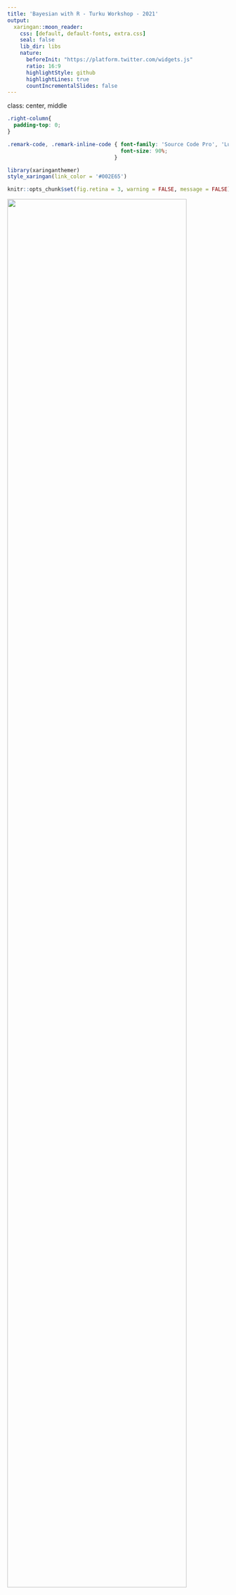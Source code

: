 ```yaml
---
title: 'Bayesian with R - Turku Workshop - 2021'
output:
  xaringan::moon_reader:
    css: [default, default-fonts, extra.css]
    seal: false
    lib_dir: libs
    nature:
      beforeInit: "https://platform.twitter.com/widgets.js"
      ratio: 16:9
      highlightStyle: github
      highlightLines: true
      countIncrementalSlides: false
---
```

class: center, middle
<style>

.center2 {
  margin: 0;
  position: absolute;
  top: 50%;
  left: 50%;
  -ms-transform: translate(-50%, -50%);
  transform: translate(-50%, -50%);
}

</style>

```css
.right-column{
  padding-top: 0;
}

.remark-code, .remark-inline-code { font-family: 'Source Code Pro', 'Lucida Console', Monaco, monospace;
                                    font-size: 90%;
                                  }


```

```r
library(xaringanthemer)
style_xaringan(link_color = '#002E65')
```


```r
knitr::opts_chunk$set(fig.retina = 3, warning = FALSE, message = FALSE)
```



<div class="my-logo-left"> <img src="img/UA-eng-hor-1-RGB.jpg" width="90%"/> </div>


# Workshop: Bayesian analyses in R 

.font160[
.SW-greenD[Sven De Maeyer]
]

[University of Antwerp / Faculty of Social Sciences]

.font80[
.UA-red[
13/09/2021
]
]


```r
library(tidyverse)
library(bayesplot)
library(tidybayes)
library(brms)
library(ggplot2)
library(DT)
library(bayestestR)
library(parameters)
library(see)
library(sjPlot)
library(RColorBrewer)
library(here)
```

---
background-image: url(despicable_me2.jpeg)
background-size: contain
class: inverse

## .yellow[About me]

- University  of Antwerp;  Faculty of Social Sciences; dept. Training and Education Sciences

- phd on methodological issues in research on School Effectiveness

- research on a broad range of topics (e.g. psychometrics, writing research, learning strategies, education for sustainable development, linguistics, speech development of impaired children, ...)

- my main focus shifted recently to Comparative Judgement and Learning from comparisons

- since a year or 2 discovering Bayesian Statistics & `brms`

<br>
<br>
<br>


Blog: https://svendemaeyer.netlify.app/

Twitter: @svawa

github: https://github.com/Sdemaeyer2

---
background-image: url(we_like_you_too.jpg)
background-size: contain
class: inverse, center, bottom


## .green[What about you?]

.black[Who has some experience with Bayesian analyses?]

.black[... with `Stan`?]

.black[ ... with `brms`?]

<br>
<br>
<br>

---
name: topicslide

# Topics

1.   Aims of the workshop & some practical stuff ([let's go there](#aims))

2.   What's Bayesian? ([let's go there](#Whats_Bayesian))

3.   Why .UA-red[`brms`]? ([let's go there](#why_brms))

4.   .UA-red[`brms`] basic example ([let's go there](#brms_example))

5.   Let's get practical: .SW-greenD[the example data] ([let's go there](#example_data))

6.   Let's slightly increase complexity ([let's go there](#add_complexity))

---
class: inverse-green, center, middle
name: aims

# 1.   Aims & practical stuff

.footnote[[<i> get me back to the topic slide</i>](#topicslide)]

---
## My aims  are ...
<br>
<br>
- to give some background on Bayesian statistics without getting too technical (I hope)
- to get you familiar with a basic workflow for a Bayesian analysis making use of .UA-red[ `brms`] and other great packages
- to let you apply what's learned on your data (so it's hands-on)
- to supply you with .UA-red[ `R code`] that may inspire
- to share some great sources

---

## All material is shared...

<br>

On Github there is a dedicated repository where you'll find:

- the Rmarkdown file for the slides

- saved models from the slides (some take too long to estimate 'live')

- data used for the exercises

<br>

The Github repository can be accessed using the following link:

[https://github.com/Sdemaeyer2/Turku_brms_2021]

<br>

The slides are on my Talks site [https://slides-sdemaeyer.netlify.app/]

---

## Zoom 
<br>
Recordings

<br>

Please ask questions and interfere! Just give a shout! 

<br>

Stuck with some exercises? 

$\rightarrow$ Share your screen and I will try to help

---
##Your own data

Day 2: 
.center2[
- some dedicated time to apply stuff to your own data
- be prepared:
  - think about some (simple) models (and possible priors...)
  - prepare your data  to avoid a lot of data issues on day 2
  - for the brave: try some modelling at home before day 2
]
---
name: Prerequisites

##Prerequisites

- be familiar with R
- have `CmdStan` & `cmdstanr` up and running (see https://mc-stan.org/cmdstanr/articles/cmdstanr.html)
- have `brms` installed
- have `tidyverse` installed


I will often use the .SW-greenD[functional programming] style making use of the pipe operator (works if `tidyverse` is loaded):

```r
A %>% B
```

This reads as .UA-red[take A] and then .UA-red[do B] 

An example:

```r
c(1,2,3,4,5) %>% mean()
```

reads as .UA-red[create a vector of the values 1, 2, 3, 4 and 5] and then .UA-red[calculate the mean]

Want to learn dplyr by nice GIFS: [hop to this great tweet feed](#tweet_dplyr)
---
class: inverse-green, center, middle
name: Whats_Bayesian

## What's Bayesian inference about?

.footnote[[<i> get me back to the topic slide</i>](#topicslide)]
---
## First things first...

<br>
<br>

What is <b>.SW-greenD[statistical inference]</b> about?

<br>
<br>

In your definition, what is a <b>.SW-greenD[statistical model]</b>?

<br>
<br>

What are <b>.SW-greenD[parameters]</b>?
---
## Frequentist vs. Bayesian inference

.pull-left[
```r
knitr::include_graphics("figures_inferences_NHST.jpeg")
```
]

.pull-right[
```r
knitr::include_graphics("figures_inferences_Bayes.jpeg")
```
]

---

## To get us started...

.left-column[
```r
knitr::include_graphics("Van_Helsing_1931.png")
```
]

.right-column[
- prof. dr. Von Helsing (a famous Vampire Hunter)

- How many Vampires are out there?

- Time for his famous .UA-red[Vampire Test]

- Sample of 200 citizens

- Result: 10.5%  = Vampire

- Ok, but what about the population?
]

---

## What a Frequentist approach can tell us

Make a Confidence Interval for the 10.5%:

- Estimate the sampling error:

  * sampling error: 0.0217

- Calculate upper and lower limit of the 95% CI:

  * lower: 0.0625
  * upper: 0.1475

- Inference:

> In 95% of the samples (of sample size 200) we would get a percentage of vampires varying somewhere between 6.25% and 14.75%

---

## The Bayesian approach

.left-column[
Before Von Helsing gathers data he had no knowledge at all! 

If we visualize this 'prior knowledge' it could look like this.]

.right-column[

```r
set.seed(1975)

Vamp_data_weinig <- sample(c(TRUE, FALSE), prob = c(0.14, 0.86),
                   size = 20, replace = TRUE)
n_draws = 10000
prior_prop = c(1, 1)
library(tidyverse)
data <- as.logical(Vamp_data_weinig)
data_indices <- round(seq(0, length(data), length.out = min(length(data) + 1, 20)))
proportion_success <- c(0, seq(0, 1, length.out = 100), 1)
dens_curves <- map_dfr(data_indices, function(i) {
    value <- ifelse(i == 0, "Prior", ifelse(data[i], "Vampire", "Not a Vampire"))
    label <- paste0("n=", i)
    probability <- dbeta(proportion_success,
                         prior_prop[1] + sum(data[seq_len(i)]),
                         prior_prop[2] + sum(!data[seq_len(i)]))
    probability <- probability / max(probability)
    data_frame(value, label, proportion_success, probability)
  })

dens_curves$label <- fct_rev(factor(dens_curves$label, levels =  paste0("n=", data_indices )))

dens_curves$value <- factor(dens_curves$value, levels = c("Prior", "Vampire", "Not a Vampire"))

library(purrr)

dens_curves0 <- dens_curves %>% filter(value == "Prior") 

p <- ggplot(dens_curves0, aes(x = proportion_success, y = label,
                               height = probability, fill = value)) 
p +
    ggridges::geom_density_ridges(stat="identity", color = "white", alpha = 0.8,
                                  panel_scaling = TRUE, size = 1) +
    scale_y_discrete("", expand = c(0.01, 0)) +
    scale_x_continuous("Proportion of Vampires") +
    scale_fill_manual(values = hcl(120 * 2:0 + 15, 100, 65), name = "", drop = FALSE) +
    ggtitle(paste0(
      "Prior distribution (before gathering data (so n=0))")) +
    theme_light() +
    theme(legend.position = "top")
```
]
---
## The Bayesian approach

.left-column[

Von Helsing starts testing ...

First tested person is NOT a Vampire!

So, 100% of Vampires is already less probable.

Time to adjust our knowledge
]

.right-column[
```r

set.seed(1975)

Vamp_data_vol <- sample(c(TRUE, FALSE), prob = c(0.14, 0.86),
                   size = 200, replace = TRUE)

set.seed(1975)

Vamp_data_weinig <- sample(c(TRUE, FALSE), prob = c(0.14, 0.86),
                   size = 20, replace = TRUE)

set.seed(1975)

Vamp_data_zeerweinig <- sample(c(TRUE, FALSE), prob = c(0.14, 0.86),
                   size = 1, replace = TRUE)

prop_model <- function(data = c(), prior_prop = c(1, 1), n_draws = 10000) {
  library(tidyverse)
  data <- as.logical(data)
  # data_indices decides what densities to plot between the prior and the posterior
  # For 20 datapoints and less we're plotting all of them.
  data_indices <- round(seq(0, length(data), length.out = min(length(data) + 1, 20)))
  
  # dens_curves will be a data frame with the x & y coordinates for the 
  # denities to plot where x = proportion_success and y = probability
  proportion_success <- c(0, seq(0, 1, length.out = 100), 1)
  dens_curves <- map_dfr(data_indices, function(i) {
    value <- ifelse(i == 0, "Prior", ifelse(data[i], "Vampire", "Not a Vampire"))
    label <- paste0("n=", i)
    probability <- dbeta(proportion_success,
                         prior_prop[1] + sum(data[seq_len(i)]),
                         prior_prop[2] + sum(!data[seq_len(i)]))
    probability <- probability / max(probability)
    data_frame(value, label, proportion_success, probability)
  })
  # Turning label and value into factors with the right ordering for the plot
  dens_curves$label <- fct_rev(factor(dens_curves$label, levels =  paste0("n=", data_indices )))
  dens_curves$value <- factor(dens_curves$value, levels = c("Prior", "Vampire", "Not a Vampire"))
  
  p <- ggplot(dens_curves, aes(x = proportion_success, y = label,
                               height = probability, fill = value)) +
    ggridges::geom_density_ridges(stat="identity", color = "white", alpha = 0.8,
                                  panel_scaling = TRUE, size = 1) +
    scale_y_discrete("", expand = c(0.01, 0)) +
    scale_x_continuous("Proportion of Vampires") +
    scale_fill_manual(values = hcl(120 * 2:0 + 15, 100, 65), name = "", drop = FALSE,
                      labels =  c("Prior   ", "Vampire   ", "Not a Vampire   ")) +
    ggtitle(paste0(
      "Binomial model - Data: ", sum(data),  " Vampires, " , sum(!data), " Not Vampires")) +
    theme_light() +
    theme(legend.position = "top")
  print(p)
  
  # Returning a sample from the posterior distribution that can be further 
  # manipulated and inspected
  posterior_sample <- rbeta(n_draws, prior_prop[1] + sum(data), prior_prop[2] + sum(!data))
  invisible(posterior_sample)
}

prop_model(Vamp_data_zeerweinig)
```

]
---

## The Bayesian approach

.left-column[
After testing the whole sample of 200 citizens, Von Helsing's knowledge is updated:
]

.right-column[
```r
Vamp_Posterior <- prop_model(Vamp_data_vol)
```
]
---

## The Bayesian approach

.left-column[
We get a probability for each possible percentage of vampires. 

* plot it in a .UA-red[probability density] plot

* summarize: e.g. 90% most probable values are situated between 7.5% and 14.8%
]

.right-column[
```r
Vamp_Posterior <- data.frame(Vamp_Posterior)
Vamp_Posterior$density_p <- pbinom(Vamp_Posterior$Vamp_Posterior,200,prob = c(0.14, 0.86))
p <- ggplot(Vamp_Posterior, aes(x = Vamp_Posterior)) 
p + geom_density(aes(y = ..density..*(1/10000)),color="darkblue", fill="lightblue",alpha=0.35)+
    theme_light() +
    theme(legend.position = "top") +
    scale_x_continuous("Proportion of Vampires") +
    scale_y_continuous("Density") +
    geom_vline(aes(xintercept=median(Vamp_Posterior)),
            color="darkblue", linetype="dashed", size=1) +
  annotate("label",label = "median = 0.107", x = 0.107, y = 0.001, colour = "darkblue")
```
]

---
## Advantages & Disadvantages of Bayesian analyses
<br>

Advantages:

- Natural approach to express uncertainty
- Ability to incorporate prior knowledge
- Increased model flexibility
- Full posterior distribution of the parameters
- Natural propagation of uncertainty

<br>

Disadvantage:

- Slow speed of model estimation
- Some reviewers don't understand you (<i>"give me the p-value"</i>)

.footnote[[*] Slight adaptation of a slide from Paul Bürkner's presentation available on YouTube  
[https://www.youtube.com/watch?v=FRs1iribZME] ] 

---

## Bayesian Theorem

.pull-left[
```r
knitr::include_graphics("prior_data_posterior.png")
```
]

.pull-right[

$$
P(\theta|data) = \frac{P(data|\theta)P(\theta)}{P(data)}
$$
<br>

with 

- $P(data|\theta)$ : the .UA-red[likelihood] of the data given our model $\theta$
- $P(\theta)$ : our .UA-red[prior] belief about model parameters 
- $P(\theta|data)$: the .UA-red[posterior] probability about model parameters
]

.footnote[meme from https://twitter.com/ChelseaParlett/status/1421291716229746689?s=20]
---

## Likelihood

.left-column[
  $P(data|\theta)$
  
  sometimes also written as
  
  $L(\theta|data)$
  ]
  
.right-colomn[

<br>

Actually this is our .UA-red[<b>model</b>] part

<br>

with $\theta$ being the model and all parameters in the model

]
---
## Likelihood

.left-column[
Example: 

.SW-greenD[<i>What if we want to model how fast people can run a 1OK?</i>]

```r
knitr::include_graphics("running.jpg")
```

]

.right-column[

Data = 10 observations (Running times for 10K in minutes)

```r
RT <- c(
  52,
  54,
  58,
  48,
  41, ## whoow; flying!
  49,
  72,
  53,
  64,
  62)
RT
```

The model (<i>normal distribution</i>):

$y_i \backsim N(\mu, \sigma)$

The parameter values that maximize the likelihood of our data:
.footnotessize[
```r
Mean_RT <- mean(RT, na.rm = T)
Mean_RT
Sd_RT   <- sd(RT, na.rm = T)
Sd_RT
```
  ]
]

---

## Prior
.center2[
.SW-greenD[
Expression of our prior knowledge (belief) about probable parameter values as a probability density function
]
<br> <br>
><i>"For Bayesians, the data are treated as fixed and the parameters vary. [...] Bayes' rule tells us that to calculate the posterior probability distribution we must combine a likelihood with a prior probability distribution over parameter values." </i>
<br> (Lambert, 2018, p.88)
]

---

## Prior

.left-column[
Example: 

.SW-greenD[<i>What if we want to model how fast people can run a 1OK?</i>]

```r
knitr::include_graphics("running.jpg")
```

]

.right-column[

$y_i \backsim N(\mu, \sigma)$

Express our prior beliefs about 

.UA-red[
$\mu$
] 

and 
.UA-red[
$\sigma$
]

.UA-blue[
> .Large[🤔] <i> Please share your thoughts? What are possible values of  the population average and standard deviation for our example?] </i>

]

---

## Prior

.pull-left[
### Uninformative / Vague

When .SW-greenD[objectivity] is crucial and you want <i> .SW-greenD[let the data speak for itself...] </i>

]
.pull-right[
### Informative

When including significant information is crucial 

-   previously collected data
-   results from former research/analyses
-   data of another source
-   theoretical considerations
]

---

## Prior

.left-column[
Example: 

.SW-greenD[<i>What if we want to model how fast people can run a 1OK?</i>]

```r
knitr::include_graphics("running.jpg")
```

]

.right-column[
<b>Vague priors for $\mu$ </b>

```r
X <- seq(0, 200, by = 0.1)

Vague1 <- dnorm(
  X, 
  50,
  20
  )

Vague2 <- dunif(
  X,
  min = 1,
  max = 180
)


data_frame(X, Vague1, Vague2) %>%
  pivot_longer(c(Vague1, Vague2)) %>%
  rename(Prior = name) %>%
  ggplot(aes(x = X, y = value, lty = Prior)) + 
    geom_line() +
    labs(
      x = expression(mu),
      y = "density"
    ) +
  theme_linedraw()

```

]

---

## Say we have following priors

```r
par(mfrow=c(2,2))
curve( dnorm( x , 50 , 20 ) , from=1 , to=200 ,xlab="mu", main="Prior for mu")
curve( dunif( x , 1 , 40 ) , from=-10 , to=50 ,xlab="sigma", main="Prior for sigma")
```

---
## Calculate the Posterior by hand (aka .UA-red[grid approximation])
.pull-left[
```r
# sample some values for mu and sigma
mu.list <- seq(from = 30, 
               to = 90, 
               length.out=200)
sigma.list <- seq(from = 2, 
                  to = 30, 
                  length.out = 200)
post <- expand.grid(mu = mu.list, 
                    sigma = sigma.list)

# Calculate the loglikelihood of the data
# for each parameter value
post$LL <- 
  sapply(1:nrow(post), 
    function(i) sum(
      dnorm(
        RT ,
        mean=post$mu[i] ,
        sd=post$sigma[i] ,
        log=TRUE ) ) )
```

]
.pull-right[
```r
# Calculate posterior as product 
# of LL and Prior
# but you see a '+ sign' 
# because we put everything on the 
# log scale 
# (to avoid getting zero's 
#  due to rounding in R)

post$prod <- post$LL + 
  dnorm(post$mu, 50 , 10 , TRUE) + 
  dunif(post$sigma , 1 , 40 , TRUE)

# Re-scale the posterior 
# to the probability scale
post$prob <- exp(post$prod - 
                   max(post$prod)
                 )
```
]

---

## Visualise the posterior distribution

<i> Make a contour plot </i>

.pull-left[

```r
# Sampling going on
# So for reproducibility

set.seed(1975)

post %>%
  # sample 10000 rows
  # with replacement
  # higher prob higher prob to 
  # be sampled
  sample_n(size = 10000, 
           replace = TRUE, 
           weight = prob) %>%
  
  # create the plot
  ggplot(aes(x = mu, y = sigma)) +
  geom_density_2d_filled() + 
  theme_minimal()
```
]

.pull-right[

```r
set.seed(1975)

post %>%
  sample_n(size = 10000, replace = TRUE, weight = prob) %>%
  ggplot(aes(x = mu, y = sigma)) +
  geom_density_2d_filled() + 
  theme_minimal()
```
]

---

## Visualise the posterior distributions

<i> Or sample from posterior and plot simple density plots </i>

```r
sample.rows <- sample(1:nrow(post), size=10000, replace=TRUE, prob=post$prob)

sample.mu <- post$mu[sample.rows]
sample.sigma <- post$sigma[sample.rows]
```

.pull-left[

```r
plot(density(sample.mu),main="mu")
```
]

.pull-right[
```r
plot(density(sample.sigma),main="sigma")
```
]
---
class: inverse-green, center, middle
name: why_brms

## 3. Why `brms`?

.footnote[[<i> get me back to the topic slide</i>](#topicslide)]
---
## Imagine

A 'simple' linear model

<br>

$$\begin{aligned}
  & RT_{i}  \sim N(\mu,\sigma_{e_{i}})\\
  & \mu = \beta_0 + \beta_1*\text{Weigth}_{i} + \beta_2*\text{Height}_{i} + \beta_3*\text{Age}_{i} + \beta_4*\text{WeeklyTrainingHours}_{i} + \beta_5*\text{Gender}_{i} \\
\end{aligned}$$

<br>

So you can get a REALLY LARGE number of parameters!

---
## Markov Chain Monte Carlo - Why?

Complex models $\rightarrow$ Large number of parameters $\rightarrow$ exponentional number of combinations!

<br>

Posterior gets unsolvable by grid approximation

<br>

We will approximate the 'joint posterior' .SW-greenD[by 'smart' sampling]

<br>

Samples of combinations of parametervalues are drawn

<br>

BUT: .SW-greenD[samples will not be random!]

---
## MCMC - demonstrated

.center2[
Following link brings you to an interactive tool that let's you get the basic idea behind MCMC sampling:

https://chi-feng.github.io/mcmc-demo/app.html#HamiltonianMC,standard
]

---

## Side-step: conjugate priors

Some prior probability distributions can be <i>'more easely'</i> combined with a certain likelihood!

These are called .SW-greenD[<b>conjugate</b>] priors

<b>PRO: </b>

You can actually analytically calculate the posterior. 
So: no need for all the sampling and approximation of the posterior.

A list of conjugate likelihood-prior pairs: https://en.wikipedia.org/wiki/Conjugate_prior

<b>BUT: </b>
><i>"Simplicity comes with a cost! In most real-life examples of inference, the contraint of choosing likelihood-prior conjugate pairs is too restrictive and can lead us to use models that inadequately capture the variability in the data. (Lambert, 2018, p. 209)"

---
## Software

<br>

- different dedicated software/packages are available: JAGS / BUGS / Stan

<br>

- most powerful is .UA-red[Stan]! Specifically the *Hamiltonian Monte Carlo* algorithm makes it the best choice at the moment


<br>


- .UA-red[Stan] is a probabilistic programming language that uses C++ 

---

## Example of Stan code

.scriptsize[
```r
load(here("Models", "Model_math_naive.R"))
stancode(Model_math_naive)
```
]
---

![alt text](brms_procedure.jpeg)

---
class: inverse-green, center, middle
name: brms_example

## 4. `brms` basic example

.footnote[[<i> get me back to the topic slide</i>](#topicslide)]
---

## `brms` syntax
Very very similar to `lme4` and in line with typical R-style writing up of a model ...
.pull-left[
`lme4`

```r
Model <- lmer(
  y ~ x1 + x2 + (1|Group),
  data = Data,

  
  
  ...
)
```
]


.pull-left[
`brms`

```r
Model <- brm(
  y ~ x1 + x2 + (1|Group),
  data = Data,
* family = "gaussian",
* backend = "cmdstanr"
  
  ...
)
```
]

Notice: 

- `family = "gaussian"` indicates the "likelihood" function we will use
- `backend = "cmdstanr"` indicates the way we want to interact with Stan and C++

---

## Let's retake the example on running
.left-column[
Example: 

.SW-greenD[<i>What if we want to model how fast people can run a 1OK?</i>]

```r
knitr::include_graphics("running.jpg")
```

]

.right-column[
The simplest model looked like:

$$
RT_i \sim N(\mu,\sigma_e)
$$

In `brms` this model is:

```r
RT <- c(
  52, 54, 58, 48, 41, 49, 72, 53, 64, 62
  )

# First make a dataset from our RT vector
DataRT <- data_frame(RT)

Mod_RT1 <- brm(
  RT ~ 1, # We only model an intercept
  data = DataRT,
  backend = "cmdstanr",
  seed = 1975
)
```

.UA-red[<b>
.Large[🏃]  Try it yourself and run the model ... (don't forget to load the necessary packages: `brms` & `tidyverse`)
</b>
]
]

---

```r
Mod_RT1 <- readRDS(here("models", "Mod_RT1.RDS"))
```

```r
knitr::include_graphics("RT_Model1_Estimation.jpg")
```

---
## But ...
.center2[
```r
knitr::include_graphics("MCMC_Skeleton.jpg")
```
]
---

## So

For the workshop all models are in the .SW-greenD[models] folder

You can normally read model information with `readRDS`

Here's an example:

```r
Mod_RT1 <- readRDS(here("models", "Mod_RT1.RDS"))
```

This model information was saved with the `saveRDS` function:

```r
saveRDS(Mod_RT1, here("models", "Mod_RT1.RDS"))
```

.footnote[Notice that I use the package `here` allowing me to access files anywhere in the RStudio Projects folder using the `here( )` commando (no fuzz with paths on your computer)]

---

# MCMC = sampling

.left-column[
MCMC results will differ each time run 

<br>

Of course, not a lot if your model is good!

<br>

So, what if you want to be reproducible?

]


.right-column[

```r
Mod_RT1 <- brm(
  RT ~ 1, # We only model an intercept
  data = DataRT,
  backend = "cmdstanr",
* seed = 1975 # make sure we get the same results each time :-)
)
```

]

---

## Good old `summary( )` function


```r
summary(Mod_RT1)
```

---

## Samples & chains?

```r
summary(Mod_RT1)
```

<i>By default `brms` sets .SW-greenD[4 chains of 2000 iterations] of which .SW-greenD[1000 iterations/chain are warm-up] </i>

---

## Samples & chains: what are 'burn-in' iterations

.center2[
```r
knitr::include_graphics("mcmc_fases_p1.png")
```
]

---

## Samples & chains: what are 'burn-in' iterations

.center2[
```r
knitr::include_graphics("mcmc_fases_p2.png")
```
]

---

## Samples & chains: what are 'burn-in' iterations

.center2[
```r
knitr::include_graphics("mcmc_fases_p3.png")
```
]

---

## Good ald `plot( )` function
.pull-left[
```r
plot(Mod_RT1)
```
]
.pull-right[

.UA-red[Left panel]

the posterior distributions (<i>later we will see other more informative ways to plot the information in the posterior</i>)

.UA-red[Right panel] 

the convergence of the each parameter 

$\rightarrow$ should look like a caterpillar


```r
knitr::include_graphics("catterpillar.jpeg")
```

]

---

## Model Convergence

.pull-left[
```r
knitr::include_graphics("Vethari_paper.jpg")
```
]
.pull-right[
- $\widehat R$ < 1.015 for each parameter estimate

- at least 4 chains are recommended

- Effective Sample Size (ESS) > 400 to rely on $\widehat R$ 
]

---

## Let's inspect the output again

```r
summary(Mod_RT1)
```

---
class: inverse-green, center, middle
name: example_data

## 5. Let's get practical: the example dataset

.footnote[[<i> get me back to the topic slide</i>](#topicslide)]
---
## Judging 'argumentative texts'


![alt text](DPAC__Groep_1_CJ__DMM_607-701_Page_1-2.png__Full_recordings__All_Participants.jpg)
---

## Procedure

- 26 high school teachers (Dutch) voluntary participated

- each did 10 comparisons of 2 argumentative texts from 10th graders

- 3 batches of comparisons with random allocation of judges to one of the batches

- all batches similar composition of comparisons regarding the characteristics of the pairs; the pairs, however not the same

- Tobii TX300 dark pupil eye-tracker with a 23-inch TFT monitor (max. resolution of 1920 x 1080 pixels)

- data sampled binocularly at 300 Hz 

---
## AOI's

![alt text](example_AOI.png)
---

## The data

```r
load(here("data","Durations_CJ.Rdata"))

Durations_CJ %>% 
  DT::datatable(
  fillContainer = FALSE, 
  options = list(pageLength = 8,
                 columnDefs = list(list(
                    targets = 1,
                    render = JS(
                    "function(data, type, row, meta) {",
                    "return type === 'display' && data.length > 5 ?",
                    "'<span title=\"' + data + '\">' + data.substr(0, 6) + '...</span>' :                        data;",
                    "}")
                    )
                  )), 
    callback = JS('table.page(1).draw(false);')
) %>% formatRound(columns=c('Dur_Log'), digits=3)
```


---
class: inverse-green, center, middle
name: add_complexity

## 6. Let's slightly increase complexity

.footnote[[<i> get me back to the topic slide</i>](#topicslide)]

---

## Question 1

.UA-red[<i><b> How much time do people spend in a text (in total) when comparing two texts? </i></b>]

A simple model could look like:

$$
log(Time_i) \sim N(\mu,\sigma_e)
$$

with $Time_i$ being the total time for each combination of participant, comparison and AOI_type

.small[
```r
Durations_CJ %>%
  group_by(Partic, Compar, AOI_Type) %>%
  summarize(
    Dur_Seconds = mean(Dur_Seconds),
    Dur_Log = mean(Dur_Log)
  ) %>% head(5)
```
]

---

## Question 1

.UA-red[<i><b> How much time do people spend in a text (in total) when comparing two texts? </i></b>]

A simple model could look like:

$$
log(Time_i) \sim N(\mu,\sigma_e)
$$

----
.UA-red[<b>
.left-column[.Super[🏃]  ]

.right-column[
- Try it yourself and run the model
- Inspect convergence
- Interpret the results
</b>
]
]

---

## Question 1

First we make a dataset

```r
Data_CJ1 <- Durations_CJ %>%
  group_by(Partic, Compar, AOI_Type) %>%
  summarize(
    Dur_Seconds = mean(Dur_Seconds),
    Dur_Log = mean(Dur_Log)
  )
```

Then we can run the model

```r
Model1_CJ <- brm(
  Dur_Log ~ 1,
  data = Data_CJ1,
  family = "gaussian",
  backend = "cmdstanr",
  seed = 1975
)
```

---

## Question 1

```r
Model1_CJ <- readRDS(here("models", "Model1_CJ.RDS"))
summary(Model1_CJ)
```

???

Convergence is clearly ok!

---

## Question 1

```r
plot(Model1_CJ)
```

---

## Further exploration of the posterior

Pull the 4000 samples of our parameter values from the posterior with

.UA-red[`posterior_samples()`]

```r
posterior_samples(Model1_CJ) %>%
  head(10)
```

.footnote[*with the `head()` function we ask to only show the first 10 rows]

---

## Time to unpack the plotting power of `ggplot2`
.center2[
First we set a custom theme that makes our plots look 'better'


```r
theme_set(theme_linedraw() +
            theme(text = element_text(family = "Times"),
                  panel.grid = element_blank()))
```
]

---
## Time to unpack the plotting power of `ggplot2`

.pull-left[
Package .UA-red[`tidybayes`] is a wrapper including functions from .UA-red[`ggdist`] that open a lot of plotting options

.footnotesize[

```r
posterior_samples(Model1_CJ) %>%         # Get draws of the posterior
  select(b_Intercept) %>%                # Only select our Intercept
  pivot_longer(everything()) %>%         # Rearrange the result to plot
  ggplot(aes(x = value, y = name)) +     # Let's plot...
*   stat_pointinterval(.width = .89) +   # 89% CI
    xlab("marginal posterior")           # Set our x-axis label
```
]
]

.pull-right[
```r
posterior_samples(Model1_CJ) %>%
  select(b_Intercept) %>%
  pivot_longer(everything()) %>%
  ggplot(aes(x = value, y = name)) +
    stat_pointinterval(.width = .89) +
    xlab("marginal posterior")
```
]

---
## Your turn

.center2[
.UA-red[<b>
.left-column[.Super[🏃]  ]


- Make a similar plot for the estimate of the standard deviation
- With a CI of 80%
- Interpret the results
</b>
]
]

---

## Solution...

.pull-left[
.footnotesize[

```r
posterior_samples(Mode1l_CJ) %>%         # Get draws of the posterior
* select(sigma) %>%                      # Only select sigma
  pivot_longer(everything()) %>%         # Rearrange the result to plot
  ggplot(aes(x = value, y = name)) +     # Let's plot...
*   stat_pointinterval(.width = .80) +   # 80% CI
    xlab("marginal posterior")           # Set our x-axis label
```
]
]

.pull-right[
```r
posterior_samples(Model1_CJ) %>%
  select(sigma) %>%
  pivot_longer(everything()) %>%
  ggplot(aes(x = value, y = name)) +
    stat_pointinterval(.width = .80) +
    xlab("marginal posterior")
```
]

---

## Another type of plot with some more information in it

Let's use .UA-red[`stat_interval()`] from the `ggdist` package
.pull-left[
.scriptsize[

```r
posterior_samples(Model1_CJ) %>%  
  select(b_Intercept) %>%               
  ggplot(aes(x = b_Intercept, y = 0)) +             
*  stat_interval(
*    .width = c(.95,.90,.50)   # The CI's to plot 
*    ) + 
   xlab("marginal posterior") + 
   scale_y_continuous(   # No y-axis information
     NULL, 
     breaks = NULL
     ) +
   scale_color_brewer()
```
]
]

.pull-right[
```r
posterior_samples(Model1_CJ) %>%  
  select(b_Intercept) %>%               
  ggplot(aes(x = b_Intercept, y = 0)) +                 
   stat_interval(
     .width = c(.95,.90,.50)
     ) +
   xlab("marginal posterior") + 
   scale_y_continuous(
     NULL, 
     breaks = NULL) +
   scale_color_brewer()
```
]

---

## Your turn

.center2[
.UA-red[<b>
.left-column[.Super[🏃]  ]


- Make a similar plot for the estimate of the standard deviation
- With a CI of 50%, 80%, 89%, 95% 
</b>
]
]
---

## Solution

.pull-left[
.scriptsize[

```r
posterior_samples(Model1_CJ) %>%  
  select(sigma) %>%               
  ggplot(aes(x = sigma, y = 0)) +             
*  stat_interval(
*    .width = c(.95, .89,.80,.50)   # The CI's to plot 
*    ) + 
   xlab("marginal posterior") + 
   scale_y_continuous(  
     NULL, 
     breaks = NULL
     ) +
   scale_color_brewer()
```
]
]

.pull-right[
```r
posterior_samples(Model1_CJ) %>%  
  select(sigma) %>%               
  ggplot(aes(x = sigma, y = 0)) +                 
   stat_interval(
     .width = c(.95,.89,.80,.50)
     ) +
   xlab("marginal posterior") + 
   scale_y_continuous(
     NULL, 
     breaks = NULL) +
   scale_color_brewer()
```
]
---

## We can also integrate plots for mu and sigma

And we introduce the .UA-red[`stat_halfeye()`] function of `ggdist`
.pull-left[
.footnotesize[

```r
names <- c("mu","sigma")

posterior_samples(Model1_CJ) %>%
  select(b_Intercept,sigma) %>%
  set_names(names) %>%
  pivot_longer(everything()) %>%
  ggplot(aes(x = value, y = 0)) +
*  stat_halfeye(.width = .89, normalize = "panels") +
   scale_y_continuous(NULL, breaks = NULL) +
   xlab("marginal posterior") +
   facet_wrap(~name, scales = "free")
```
]
]

.pull-right[
```r
names <- c("mu","sigma")

posterior_samples(Model1_CJ) %>%
  select(b_Intercept,sigma) %>%
  set_names(names) %>%
  pivot_longer(everything()) %>%
  ggplot(aes(x = value, y = 0)) +
  stat_halfeye(.width = .89, normalize = "panels") +
  scale_y_continuous(NULL, breaks = NULL) +
  xlab("marginal posterior") +
  facet_wrap(~name, scales = "free")
```
]
---

## Your turn

.center2[
.UA-red[<b>
.left-column[.Super[🏃]  ]


- Try to replicate the graph
- But with other CI's (e.g. for 50%, 90% and 95%)
</b>
]
]

---

## Solution

.pull-left[
.footnotesize[

```r
names <- c("mu","sigma")

posterior_samples(Model1_CJ) %>%
  select(b_Intercept,sigma) %>%
  set_names(names) %>%
  pivot_longer(everything()) %>%
  ggplot(aes(x = value, y = 0)) +
*  stat_halfeye(
*   .width = c(.50, .90, .95), normalize = "panels") +
   scale_y_continuous(NULL, breaks = NULL) +
   xlab("marginal posterior") +
   facet_wrap(~name, scales = "free")
```
]
]

.pull-right[
```r
names <- c("mu","sigma")

posterior_samples(Model1_CJ) %>%
  select(b_Intercept,sigma) %>%
  set_names(names) %>%
  pivot_longer(everything()) %>%
  ggplot(aes(x = value, y = 0)) +
  stat_halfeye(.width = c(.5, .9, .95), normalize = "panels") +
  scale_y_continuous(NULL, breaks = NULL) +
  xlab("marginal posterior") +
  facet_wrap(~name, scales = "free")
```
]

---

## How to get rid of the log?

We can simply do calculations with our posterior samples! So, we can just use `exp()`:

.pull-left[
.footnotesize[

```r
names <- c("mu_log_scale","mu_sec", "sigma")

posterior_samples(Model1_CJ) %>%
  select(b_Intercept,sigma) %>%
* mutate(
*     mu_sec = exp(b_Intercept)
* ) %>% 

  # we do the select() again to reorder the columns
  # this is not super necessary, but then look out
  # with setting the names of the columns!
  
* select(b_Intercept, mu_sec, sigma) %>%
  set_names(names) %>%
  pivot_longer(everything()) %>%
  ggplot(aes(x = value, y = 0)) +
  stat_halfeye(.width = c(.5, .9, .95), normalize = "panels") +
  scale_y_continuous(NULL, breaks = NULL) +
  xlab("marginal posterior") +
  facet_wrap(~name, scales = "free")
```

]
]

.pull-right[

```r
names <- c("mu_log_scale","mu_sec", "sigma")

posterior_samples(Model1_CJ) %>%
  select(b_Intercept,sigma) %>%
  mutate(
      mu_sec = exp(b_Intercept)
  ) %>% 
  select(b_Intercept, mu_sec, sigma) %>%
  set_names(names) %>%
  pivot_longer(everything()) %>%
  ggplot(aes(x = value, y = 0)) +
  stat_halfeye(.width = c(.5, .9, .95), normalize = "panels") +
  scale_y_continuous(NULL, breaks = NULL) +
  xlab("marginal posterior") +
  facet_wrap(~name, scales = "free")
```

]

---

## Question 2

.UA-red[<i><b> Does the time that people spend reading a text differs for both texts if we control for the length of the text? </i></b>]

A model could look like:

$$\begin{aligned}
  & log(Time_{i})  \sim N(\mu,\sigma_{e_{i}})\\
  & \mu = \beta_0 + \beta_1*\text{Right_Text}_{i} + \beta_2*\text{Text_Length}_{i} \\
\end{aligned}$$


```r
load(here("data", "Data_CJ2.Rdata"))
head(Data_CJ2, 6)
```


---

## Your turn

.center2[
.UA-red[<b>
.left-column[.Super[🏃]  ]


- Try to run the model with `brms`
- Check model convergence
- Make one plot to visualise the posteriors for the regression parameters
</b>
]
]

---

## Solution

```r
Model2_CJ <- brm(
  Dur_Log ~ 1 + Text_Length + Right_Text,
  data = Data_CJ2,
  family = "gaussian",
  backend = "cmdstanr",
  seed = 1975
)
```


---

## Solution

Visual checking of convergence

```r
Model2_CJ <- readRDS(here("models", "Model2_CJ.RDS"))
```

.pull-left[
```r
plot(Model2_CJ)
```
]

.pull-right[
```r
plot(Model2_CJ)
```
]


---

## Solution: check output

.small[
```r
summary(Model2_CJ)
```
]

---

## Solution: create plot on posteriors for beta's


.pull-left[

```r
posterior_samples(Model2_CJ) %>%
  select(
    b_Intercept,
    b_Text_Length,
    b_Right_Text
  ) %>%
  pivot_longer(everything()) %>%
  ggplot(aes(x = value, y = 0)) +
  stat_halfeye(
    .width = c(.5, .9, .95), 
    normalize = "panels") +
  scale_y_continuous(NULL, breaks = NULL) +
  xlab("marginal posterior") +
  facet_wrap(~name, scales = "free")
  
```
]

.pull-right[
```r
posterior_samples(Model2_CJ) %>%
  select(
    b_Intercept,
    b_Text_Length,
    b_Right_Text
  ) %>%
  pivot_longer(everything()) %>%
  ggplot(aes(x = value, y = 0)) +
  stat_halfeye(.width = c(.5, .9, .95), normalize = "panels") +
  scale_y_continuous(NULL, breaks = NULL) +
  xlab("marginal posterior") +
  facet_wrap(~name, scales = "free")
  
```
]

---

## Let's introduce `mcmc_areas()` from the `bayesplot`

.pull-left[
```r
mcmc_areas(
  Model2_CJ,
  pars = c("b_Text_Length",
           "b_Right_Text"
           ),
  prob = 0.89
)
```


]

.pull-right[

```r
mcmc_areas(
  Model2_CJ,
  pars = c("b_Text_Length",
           "b_Right_Text"),
  prob = 0.89
)
```

]


---

## or `mcmc_areas_ridges` from `bayesplot`

.pull-left[
```r
mcmc_areas_ridges(
  Model2_CJ,
  pars = c("b_Text_Length",
           "b_Right_Text"
           ),
  prob = 0.89
)
```


]

.pull-right[

```r
mcmc_areas_ridges(
  Model2_CJ,
  pars = c("b_Text_Length",
           "b_Right_Text"),
  prob = 0.89
)
```

]

---

## or `mcmc_intervals` from `bayesplot`

& let's play around with the `color_scheme_set()` that works with all `bayesplot` functions...

.pull-left[
```r
color_scheme_set("red")
mcmc_intervals(
  Model2_CJ,
  pars = c("b_Text_Length",
           "b_Right_Text"),
  prob = c(0.5, 0.89, 0.95)
)
```


]

.pull-right[

```r
color_scheme_set("red")
mcmc_intervals(
  Model2_CJ,
  pars = c("b_Text_Length",
           "b_Right_Text"),
  prob = c(0.5, 0.89, 0.95)
)
```

]

---

## CI's (ETI's) vs. HDI's


```r
# Generate a gamma distribution (that is skew)
set.seed(1975)
posterior <- distribution_gamma(1000, 1.5, 2)

# Compute HDI and Quantile CI
ci_hdi <- ci(posterior, method = "HDI")
ci_eti <- ci(posterior, method = "ETI")

# Plot the distribution and add the limits of the two CIs
posterior %>% 
  estimate_density(extend = TRUE) %>% 
  ggplot(aes(x = x, y = y)) +
  geom_area(fill = "#E6AB02") +

  # HDI in green
  geom_vline(xintercept = ci_hdi$CI_low, color = "#66A61E", size = 2) +
  geom_vline(xintercept = ci_hdi$CI_high, color = "#66A61E", size = 2) +
  # ETI in purple
  geom_vline(xintercept = ci_eti$CI_low, color = "#7570B3", size = 2) +
  geom_vline(xintercept = ci_eti$CI_high, color = "#7570B3", size = 2) +
  scale_y_continuous("posterior probability density") +
  scale_x_continuous("possible parameter values") +
  ggtitle("A skew posterior with a 89% HDI (green lines) \n and a 89% CI (aka ETI) (purple lines)")
```



---

## Alternative for p-values?

---

## Alternative for p-values?

.pull-left[
```r
knitr::include_graphics("Kruchke_2018.jpg")
```
]
.pull-right[

<b>.UA-red[ROPE] </b>: Region Of Practical Equivalence

.SW-greenD[
<i> 
> Set a region of parameter values that can be considered equivalent to having no effect

</i>
]

- in standard effect sizes the advised default is a range of -0.1 to 0.1

- this equals half of a small effect size (Cohen, 1988)

- all parameter values in that range are set equal to no effect
]

---

## Alternative for p-values?

.pull-left[
```r
knitr::include_graphics("Kruchke_2018.jpg")
```
]
.pull-right[

<b>.UA-red[ROPE + HDI rule] </b>

- 95% of HDI out of ROPE $\rightarrow$ $H_0$ rejected

- 95% of HDI all in ROPE $\rightarrow$ $H_0$ not rejected

- 95% of HDI partially out of ROPE $\rightarrow$ undecided
]

---

## HDI + ROPE with `brms` results

We can use the `equivalence_test()` function of the `bayestestR` package

```r
equivalence_test(Model2_CJ)
```

---

## Or the `parameters` package

This package has the nice flexible `model_parameters()` function!

.footnotezise[
```r
posterior_samples(Model2_CJ) %>%
  model_parameters(rope_range=c(-0.12,0.12))
```
]

`pd` stands for <i>.SW-greenD[probability of direction]</i>

---

## Now it's getting more fun

We can combine `model_parameters()` with `plot()` because the `see` package deals with the output!


.pull-left[
```r
posterior_samples(Model2_CJ) %>%
  select(
    b_Right_Text,
    b_Text_Length
  ) %>%
  model_parameters(
    ) %>%
  plot(show_labels = TRUE, 
       size_text = 3)
```
]

.pull-right[

```r
posterior_samples(Model2_CJ) %>%
  select(
    b_Right_Text,
    b_Text_Length
  ) %>%
  model_parameters() %>%
  plot(show_labels = TRUE, size_text = 3)
```
]

---

## Now it's getting more fun

And another one ... 

We can combine `equivalence_test` with `plot()` as well thx to the `see` package!


.pull-left[
```r
equivalence_test(Model2_CJ) %>%
  plot( )
```
]

.pull-right[

```r
equivalence_test(Model2_CJ) %>%
  plot( )
```
]

---

<i>"Hey! You promised mixed effects model"</i>

## Question 3

.UA-red[<i><b> Does the time that people spend reading a text differs for both texts if we control for the length of the text? </i></b>]


In the previous analyses we neglected that we have multiple observations per person!


A mixed effects model could look like:

$$\begin{aligned}
  & log(Time_{ij})  \sim N(\mu,\sigma_{e_{ij}})\\
  & \mu = \beta_0 + \beta_1*\text{Right_Text}_{i} + \beta_2*\text{Text_Length}_{i} + \mu_j\\
  & \mu_j \sim N(0,\sigma_{u_j})
\end{aligned}$$

---

## Adding random term to the model 

```r
Model3_CJ <- brm(
* Dur_Log ~ Text_Length + Right_Text + (1|Partic),
  data = Data_CJ2,
  family = "gaussian",
  backend = "cmdstanr",
  seed = 1975
)
```

----

.UA-red[<b>
.left-column[.Super[🏃]  ]


- Estimate the model
- Check the output
- Interpret the results
</b>
]



---

## Solution

.footnotesize[
```r
Model3_CJ <- readRDS(here("models", "Model3_CJ.RDS"))

summary(Model3_CJ)
```
]

---

## What do we get?

If we want to plot information on the variances (or sd) we have to know the names of elements

.footnotesize[
```r
posterior_samples(Model3_CJ) %>%
  str()
```
]

---

# Your turn!

.UA-red[<b>
.left-column[.Super[🏃]  ]


- Make a plot to summarise the posterior for sigma & the sd for participants
- If your quick! Play around with different options we saw
</b>
]

---

## A possible solution:

.pull-left[
```r
posterior_samples(Model3_CJ) %>%
  select(
    sigma,
    sd_Partic__Intercept
  ) %>%
  model_parameters(
    ) %>%
  plot(show_labels = TRUE, 
       size_text = 3)
```
]

.pull-right[
```r
posterior_samples(Model3_CJ) %>%
  select(
    sigma,
    sd_Partic__Intercept
  ) %>%
  model_parameters(
    ) %>%
  plot(show_labels = TRUE, 
       size_text = 3)
```
]

---

## Make plot for random effects

We can also make plots for all mu_j's (aka: the specific residuals for each participant)

.pull-left[

```r
posterior_samples(Model3_CJ) %>%
  select(
    starts_with("r_Partic")
    ) %>%
  pivot_longer(
    starts_with("r_Partic")
    ) %>% 
  mutate(
    mu_j = value
    ) %>%
  ggplot(
    aes(x = mu_j, y = reorder(name, mu_j))
    ) +
    stat_pointinterval(
      point_interval = mean_qi,
      .width = .89, 
      size = 1/6
      ) +
  scale_y_discrete("")
```

]

.pull-right[

```r
posterior_samples(Model3_CJ) %>%
  select(
    starts_with("r_Partic")
    ) %>%
  pivot_longer(
    starts_with("r_Partic")
    ) %>% 
  mutate(
    mu_j = value
    ) %>%
  ggplot(
    aes(x = mu_j, y = reorder(name, mu_j))
    ) +
    stat_pointinterval(
      point_interval = mean_qi,
      .width = .89, 
      size = 1/6
      ) +
  scale_y_discrete("")
```

]

---

## Make plot for random effects

Remember! We can simply calculate with the posterior! So, we can plot the differences between our participants by using mu_j and the Intercept estimate (6.63). Sum them together and take the `exp()`

.pull-left[
.small[
```r
posterior_samples(Model3_CJ) %>%
  select(
    starts_with("r_Partic")
    ) %>%
  pivot_longer(
    starts_with("r_Partic")
    ) %>% 
  mutate(
*   mu_j = exp(6.63 + value)
    ) %>%
  ggplot(
    aes(x = mu_j, y = reorder(name, mu_j))
    ) +
    stat_pointinterval(
      point_interval = mean_qi,
      .width = .89, 
      size = 1/6
      ) +
  scale_y_discrete("") +
  scale_x_continuous("Reading time (in seconds)")
```
]
]

.pull-right[

```r
posterior_samples(Model3_CJ) %>%
  select(
    starts_with("r_Partic")
    ) %>%
  pivot_longer(
    starts_with("r_Partic")
    ) %>% 
  mutate(
    mu_j = exp(6.63 + value)
    ) %>%
  ggplot(
    aes(x = mu_j, y = reorder(name, mu_j))
    ) +
    stat_pointinterval(
      point_interval = mean_qi,
      .width = .89, 
      size = 1/6
      ) +
  scale_y_discrete("") +
  scale_x_continuous("Reading time (in seconds)")
```

]

---

## Another great package `sjPlots`

.pull-left[

```r
library(sjPlot)
tab_model(Model3_CJ)
```


]
.pull-right[
```r
library(sjPlot)
tab_model(Model3_CJ)
```

]
---

## Combine models output in a table
```r
tab_model(Model2_CJ, Model3_CJ)
```

---

## How to tweak the estimation?

.SW-greenD[Set the number of chains; the number of iterations; the number of warm-up]

```r
Model3_CJ <- brm(
  Dur_Log ~ Text_Length + Right_Text + (1|Partic),
  data = Data_CJ2,
  family = "gaussian",
  backend = "cmdstanr",
* iter = 3000,
* chains = 8,
* warmup = 1500,
  seed = 1975
)
```

Tip: it's better to run less chains and more iterations per chain, so you get more precise parameter estimation

---

## How to tweak the estimation?

.SW-greenD[Increase efficiency]

.small[
```r
Model3_CJ <- brm(
  Dur_Log ~ Text_Length + Right_Text + (1|Partic),
  data = Data_CJ2,
  family = "gaussian",
  backend = "cmdstanr",
  iter = 3000,
  chains = 8,
  warmup = 1500,
  cores = 4,
  seed = 1975
)
```
]

Modern computers have multiple cores $\rightarrow$ let them work simultaneously

---

## Question 4

<i> Hey! It's still the same question! </i>

.UA-red[<i><b> Does the time that people spend reading a text differs for both texts if we control for the length of the text? </i></b>]


In the previous analyses we neglected that we have multiple observations per pair of texts!

# Your turn! You have the power!
.left-column[
![](https://media.giphy.com/media/A9grgCQ0Dm012/giphy.gif)
]

.right-column[
.UA-red[<b>
.left-column[.Super[🏃]  ]

- Do the necessary analyses
- Make a plot to summarise the posterior for sigma & the sd's
- If your quick! Play around with different options we saw...
</b>
]
]

---

## Solution:

```r
Model4_CJ <- brm(
  Dur_Log ~ 1 + Text_Length + Right_Text + (1|Partic) + (1|Compar),
  data = Data_CJ2,
  family = "gaussian",
  backend = "cmdstanr",
  cores = 4,
  seed = 1975
)
```

---

.footnotesize[

```r
Model4_CJ <- readRDS(here("models", "Model4_CJ.RDS"))
summary(Model4_CJ)
```

]

---

## But is it a good model?

.center2[
Two complementary procedures:

- posterior-predictive check

- compare models with .SW-greenD[<i>leave one out cross-validation</i>] 
]

---

# Posterior-predictive check

A visual check that can be performed with `pp_check()` from `brms`

.small[
```r
pp_check(Model4_CJ)
```
]

---

## Model comparison with loo cross-validation

$\sim$ AIC or BIC in Frequentist statistics

$\widehat{elpd}$: "expected log predictive density" (higher $\widehat{elpd}$ implies better model fit without being sensitive for overfitting!)

.footnotesize[
```r
loo_Model2 <- loo(Model2_CJ)
loo_Model3 <- loo(Model3_CJ)
loo_Model4 <- loo(Model4_CJ)

Comparison<- 
  loo_compare(loo_Model2, 
            loo_Model3, 
            loo_Model4)

print(Comparison, simplify = F)
```

]

---

## What about setting your own priors?

`brms` has some default priors programmed (Uninformative priors)!

But: .UA-red[WAMBS] (when to <b>W</b>orry and how to <b>A</b>void <b>M</b>isuse of <b>B</b>ayesian <b>S</b>tatistics) (Rens van de Schoot et al. (2021))


<i> .SW-greenD[

> "Ensure the prior distributions and the model or likelihood are well understood and described in detail in the text. Prior-predictive checking can help identify any prior-data conflict"

] 

---

## What about setting your own priors?

Let's first see how to get to know which priors are set by `brms` in the model we defined.

`get_prior()` function

.footnotesize[
```r
get_prior(  
  Dur_Log ~ 1 + Text_Length + Right_Text + (1|Partic) + (1|Compar),
  data = Data_CJ2,
  family = "gaussian")
```
]

---

## Visualise priors

Imagine you want to visualise the prior for the `Intercept` & also visualise an alternative prior: $N(6,2)$

.pull-left[
.footnotesize[

```r
library(metRology) # to use dt.scaled()

# Create a vector with possible Dur_log values
# and call this vector x
x <- seq(1,20,by=.1) 

# probability density for our own prior
# saved in the vector custom
custom       <- dnorm(x,6,2)

# probability density for brms prior
# saved in the vector brms_default
brms_default <- dt.scaled(x,3,7.5,2.5)

# Plot both
data_frame(x,custom,brms_default) %>%
  pivot_longer(
    c(custom,brms_default),
    names_to = "Prior") %>%
  ggplot(
    aes(x = x, 
        y = value, lty = Prior)) + 
  geom_line() + 
  scale_x_continuous(
    "Dur_log",limits = c(1,20)) +
  scale_y_continuous(
    "probability density")
```

]

]

.pull-right[

```r
library(metRology) # to use dt.scaled()

x <- seq(1,20,by=.1)
custom       <- dnorm(x,6,2)
brms_default <- dt.scaled(x,3,7.5,2.5)

data_frame(x,custom,brms_default) %>%
  pivot_longer(c(custom,brms_default),names_to="Prior") %>%
  ggplot(aes(x = x, y = value, lty = Prior)) + 
  geom_line() + 
  scale_x_continuous("Dur_log",limits = c(1,20)) +
  scale_y_continuous("probability density")
```

]

---

## Change priors in `brms`

We use `set_prior()` to define priors and `prior = ... ` in the `brm()` part

.footnotesize[
```r
# Create an object with the definition of the priors you want to define manually

priors_M4 <- c(
  set_prior("normal(6,2)", class = "Intercept"))

Model4b_CJ <- brm(
  Dur_Log ~ 1 + Text_Length + Right_Text + (1|Partic) + (1|Compar),
  data = Data_CJ2,
  family = "gaussian",
  backend = "cmdstanr",
* prior = priors_M4,
  cores = 4,
  seed = 1975
)
```
]

if we want to add other manually defined priors as well, we can by doing something like:

.footnotesize[
```r
priors_Manually <- c(
  set_prior("normal(6,2)", class = "Intercept"),
  set_prior("normal(0,3)", class = "b", coef = "Right_Text"),
  ...
)
```
]

---

## Let's think about the effects we expect

Bürkner: 

.SW-greenD[
<i>
> The default prior for population-level effects (including monotonic and category specific effects) is an improper flat prior over the reals.
</i>
https://rdrr.io/cran/brms/man/set_prior.html
]

If you know that sd for `Dur_Log` equals 1.22, what could be a good prior (not to informative) for the effect of:

- `Text_Length`

- `Right_Text`

---

## Some possibilities

Option 1: $N(0,2)$ or Option 2: $N(0,4)$

.pull-left[
.footnotesize[

```r
x <- seq(-8,8,by=.1) 

# probability densities for both
option1 <- dnorm(x,0,2)
option2 <- dnorm(x,0,4)

# Plot both
data_frame(x, option1, option2) %>%
  pivot_longer(
    c(option1, option2),
    names_to = "Prior") %>%
  ggplot(
    aes(x = x, 
        y = value, lty = Prior)) + 
  geom_line() + 
  scale_x_continuous(
    "Dur_log",limits = c(-8,8)) +
  scale_y_continuous(
    "probability density")
```

]

]

.pull-right[

```r
x <- seq(-8,8,by=.1) 

# probability densities for both
option1 <- dnorm(x,0,2)
option2 <- dnorm(x,0,4)

# Plot both
data_frame(x, option1, option2) %>%
  pivot_longer(
    c(option1, option2),
    names_to = "Prior") %>%
  ggplot(
    aes(x = x, 
        y = value, lty = Prior)) + 
  geom_line() + 
  scale_x_continuous(
    "Dur_log",limits = c(-8,8)) +
  scale_y_continuous(
    "probability density")
```

]

---

## Your turn! 

.UA-red[<b>
.left-column[.Super[🏃]  ]

- Re-estimate the model 4 with a custom prior for both regression effects
- Use `tab_model()` to summarize both models: this model and the model with the `brms` default priors
- Big changes?
</b>
]

Remember:
![](https://media.giphy.com/media/A9grgCQ0Dm012/giphy.gif)


---

## Possible solution

```r

# Set the priors

priors_M4b <- c(
  set_prior("normal(0,2)", class = "b", coef = "Right_Text"),
  set_prior("normal(0,2)", class = "b", coef = "Text_Length")
)

# Estimate the model
Model4b_CJ <- brm(
  Dur_Log ~ 1 + Text_Length + Right_Text + (1|Partic) + (1|Compar),
  data = Data_CJ2,
  family = "gaussian",
  prior = priors_M4b,
  backend = "cmdstanr",
  cores = 4,
  seed = 1975
)

# Summarize both models side by side
tab_model(Model4_CJ, Model4b_CJ)

```

---

## Possible solution

```r
Model4b_CJ <- readRDS(here("models", "Model4b_CJ.RDS"))
tab_model(Model4_CJ, Model4b_CJ)
```

---

## Where to get help?

Now that you're ready to set your steps in .SW-greenD[Bayesian Mixed Effects Models] there is a high probability that this will happen sometime:


.pull-left[
```r
knitr::include_graphics("computer-says-no.jpeg")
```
]

.pull-right[
This is a great source to learn more about `Stan`; `brms` & `Hamiltonian MCMC`:

https://discourse.mc-stan.org/t/divergent-transitions-a-primer/17099]
---

## To wrap-up: why `brms` ?

- .UA-red[`brms`] is more versatile than `lme4` allowing also to estimate

  - multivariate models

  - finite mixture models

  - generalized mixed effects models

  - splines

  - ...

- .UA-red[`brms`] as stepping-stone to learn `Stan`

---
class: inverse-blue, center, middle

## Some references & appendices 

.footnote[[<i> get me back to the topic slide</i>](#topicslide)]
---

## Some books

```r
knitr::include_graphics("cover_Lambert.jpg")
```

---

## Some books

```r
knitr::include_graphics("cover_rethinking2.jpg")
```

---

## Some free online books

- Bayes Rules!:

https://www.bayesrulesbook.com/


- Last Friday I learned about this book:

https://vasishth.github.io/bayescogsci/book/


---

## Rens van de Schoot

In <i>Nature Reviews</i>

```r
knitr::include_graphics("Rens_NatureReviews.jpg")
```

---

## THE Podcast

.center2[
If you like running - like I do - this could be a great companion on your run!

https://www.learnbayesstats.com/

]

---

## Site on creating the graphs

.center2[
There are many blogs and websites that you can consult if you want to find out more about making graphs. 

<br>

One that I often fall back to is:

<br>

http://mjskay.github.io/tidybayes/
]

---

## Examplary paper

with an associated 'Walkthrough in R': https://rpubs.com/jensroes/765467 

```r
knitr::include_graphics("Paper_Jens.jpg")
```

---
class: inverse, center, bottom
background-image: url(marko-pekic-IpLa37Uj2Dw-unsplash.jpg)
background-size: contain

# Questions?

Do not hesitate to contact me!


sven.demaeyer@uantwerpen.be

---
class: center, middle
name: tweet_dplyr

<blockquote class="twitter-tweet"><p lang="en" dir="ltr"><a href="https://twitter.com/hashtag/dplyr?src=hash&amp;ref_src=twsrc%5Etfw">#dplyr</a> in 6 tweets. Using the starwars dataset.<br><br>1. select() columns<a href="https://twitter.com/hashtag/tidyverse?src=hash&amp;ref_src=twsrc%5Etfw">#tidyverse</a> <a href="https://twitter.com/hashtag/RStats?src=hash&amp;ref_src=twsrc%5Etfw">#RStats</a> <a href="https://t.co/juGZbGeT9t">pic.twitter.com/juGZbGeT9t</a></p>&mdash; Hari (@illustratedbyte) <a href="https://twitter.com/illustratedbyte/status/1432416532391514113?ref_src=twsrc%5Etfw">August 30, 2021</a></blockquote> <script async src="https://platform.twitter.com/widgets.js" charset="utf-8"></script>

[back to Prerequisites](#Prerequisites)